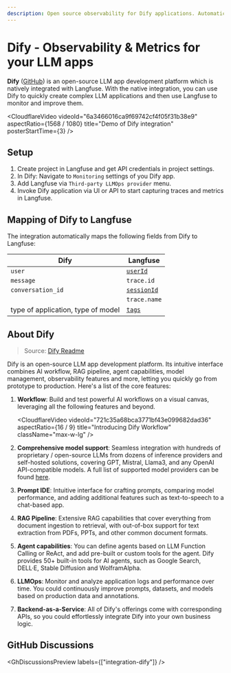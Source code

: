 ```yaml
---
description: Open source observability for Dify applications. Automatically capture detailed traces and metrics for every request.
---
```


# Dify - Observability & Metrics for your LLM apps

**Dify** ([GitHub](https://github.com/langgenius/dify)) is an open-source LLM app development platform which is natively integrated with Langfuse. With the native integration, you can use Dify to quickly create complex LLM applications and then use Langfuse to monitor and improve them.

<CloudflareVideo
  videoId="6a3466016ca9f69742cf4f05f31b38e9"
  aspectRatio={1568 / 1080}
  title="Demo of Dify integration"
  posterStartTime={3}
/>

## Setup

1. Create project in Langfuse and get API credentials in project settings.
1. In Dify: Navigate to `Monitoring` settings of you Dify app.
1. Add Langfuse via `Third-party LLMOps provider` menu.
1. Invoke Dify application via UI or API to start capturing traces and metrics in Langfuse.

## Mapping of Dify to Langfuse

The integration automatically maps the following fields from Dify to Langfuse:

| Dify                               | Langfuse                              |
| ---------------------------------- | ------------------------------------- |
| `user`                             | [`userId`](/docs/tracing/users)       |
| `message`                          | `trace.id`                            |
| `conversation_id`                  | [`sessionId`](/docs/tracing/sessions) |
|                                    | `trace.name`                          |
| type of application, type of model | [`tags`](/docs/tracing/tags)          |

## About Dify

> Source: [Dify Readme](https://github.com/langgenius/dify)

Dify is an open-source LLM app development platform. Its intuitive interface combines AI workflow, RAG pipeline, agent capabilities, model management, observability features and more, letting you quickly go from prototype to production. Here's a list of the core features:

1. **Workflow**: Build and test powerful AI workflows on a visual canvas, leveraging all the following features and beyond.

   <CloudflareVideo
     videoId="721c35a68bca3771bf43e099682dad36"
     aspectRatio={16 / 9}
     title="Introducing Dify Workflow"
     className="max-w-lg"
   />

2. **Comprehensive model support**: Seamless integration with hundreds of proprietary / open-source LLMs from dozens of inference providers and self-hosted solutions, covering GPT, Mistral, Llama3, and any OpenAI API-compatible models. A full list of supported model providers can be found [here](https://docs.dify.ai/getting-started/readme/model-providers).

3. **Prompt IDE**: Intuitive interface for crafting prompts, comparing model performance, and adding additional features such as text-to-speech to a chat-based app.

4. **RAG Pipeline**: Extensive RAG capabilities that cover everything from document ingestion to retrieval, with out-of-box support for text extraction from PDFs, PPTs, and other common document formats.

5. **Agent capabilities**: You can define agents based on LLM Function Calling or ReAct, and add pre-built or custom tools for the agent. Dify provides 50+ built-in tools for AI agents, such as Google Search, DELL·E, Stable Diffusion and WolframAlpha.

6. **LLMOps**: Monitor and analyze application logs and performance over time. You could continuously improve prompts, datasets, and models based on production data and annotations.

7. **Backend-as-a-Service**: All of Dify's offerings come with corresponding APIs, so you could effortlessly integrate Dify into your own business logic.

## GitHub Discussions


<GhDiscussionsPreview labels={["integration-dify"]} />
